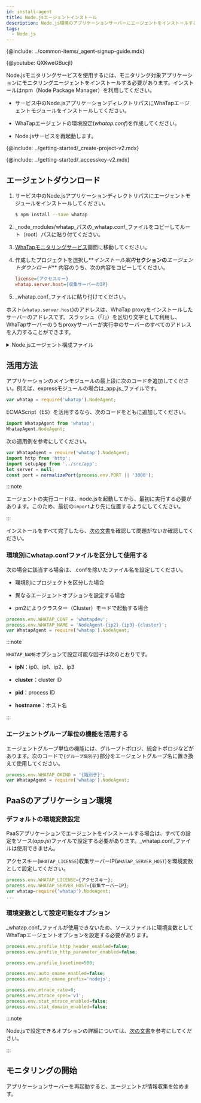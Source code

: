 ```yaml
---
id: install-agent
title: Node.jsエージェントインストール
description: Node.js環境のアプリケーションサーバーにエージェントをインストールする方法を提供します。
tags:
  - Node.js
---
```



{@include: ../common-items/_agent-signup-guide.mdx}

{@youtube: QXKweGBucjI}

Node.jsモニタリングサービスを使用するには、モニタリング対象アプリケーションにモニタリングエージェントをインストールする必要があります。インストールはnpm（Node Package Manager）を利用してください。

-   サービス中のNode.jsアプリケーションディレクトリパスにWhaTapエージェントモジュールをインストールしてください。

-   WhaTapエージェントの環境設定(_whatap.conf_)を作成してください。

-   Node.jsサービスを再起動します。

{@include: ../getting-started/_create-project-v2.mdx}

{@include: ../getting-started/_accesskey-v2.mdx}

## エージェントダウンロード

1.  サービス中のNode.jsアプリケーションディレクトリパスにエージェントモジュールをインストールしてください。

    ```bash
    $ npm install --save whatap
    ```

2.  _node_modules/whatap_パスの_whatap.conf_ファイルをコピーしてルート（root）パスに貼り付てください。

3.  [WhaTapモニタリングサービス](https://service.whatap.io)画面に移動してください。

4.  作成したプロジェクトを選択し**_インストール案内_**セクションの**_エージェントダウンロード_** 内容のうち、次の内容をコピーしてください。

    ```ini title='예시'
    license={アクセスキー}
    whatap.server.host={収集サーバーのIP}
    ```

5.  _whatap.conf_ファイルに貼り付けてください。

ホスト(`whatap.server.host`)のアドレスは、WhaTap proxyをインストールしたサーバーのアドレスです。スラッシュ（「/」）を区切り文字として利用し、WhaTapサーバーのうちproxyサーバーが実行中のサーバーのすべてのアドレスを入力することができます。

<details>
<summary>Node.jsエージェント構成ファイル</summary>

Node.jsモニタリングサービスを構成する各ファイルの役割は次のとおりです。

-   _whatap.conf_：エージェント設定ファイルのサンプルです。そのファイルをコピーして、アクセスキーを入力してください。

-   _lib_：エージェント、トレーサープログラムです。

-   _README.md_：エージェントのインストールに関する案内文書です。

-   _package.json_：npmモジュール環境構成ファイルです。

-   _index.js_：main export宣言ファイルです。

</details>

## 活用方法

アプリケーションのメインモジュールの最上段に次のコードを追加してください。例えば、expressモジュールの場合は_app.js_ファイルです。

```javascript title='Javascript'
var whatap = require('whatap').NodeAgent;
```

ECMAScript（ES）を活用するなら、次のコードをともに追加してください。

```javascript title='ES'
import WhatapAgent from 'whatap';
WhatapAgent.NodeAgent;
```

次の適用例を参考にしてください。

```javascript
var WhatapAgent = require('whatap').NodeAgent;
import http from 'http';
import setupApp from '../src/app';
let server = null;
const port = normalizePort(process.env.PORT || '3000');
```

:::note

エージェントの実行コードは、node.jsを起動してから、最初に実行する必要があります。このため、最初の`import`より先に位置するようにしてください。

:::

インストールをすべて完了したら、[次の文書](install-check)を確認して問題がないか確認してください。

### 環境別にwhatap.confファイルを区分して使用する

次の場合に該当する場合は、.confを除いたファイル名を設定してください。

-   環境別にプロジェクトを区分した場合

-   異なるエージェントオプションを設定する場合

-   pm2によりクラスター（Cluster）モードで起動する場合

```javascript
process.env.WHATAP_CONF = 'whatapdev';
process.env.WHATAP_NAME = 'NodeAgent-{ip2}-{ip3}-{cluster}';
var WhatapAgent = require('whatap').NodeAgent;
```

:::note

`WHATAP_NAME`オプションで設定可能な因子は次のとおりです。

-   **ipN**：ip0、ip1、ip2、ip3

-   **cluster**：cluster ID

-   **pid**：process ID

-   **hostname**：ホスト名

:::

### エージェントグループ単位の機能を活用する

エージェントグループ単位の機能には、グループトポロジ、統合トポロジなどがあります。次のコードで`{グループ識別子}`部分をエージェントグループ名に置き換えて使用してください。

```javascript
process.env.WHATAP_OKIND = '{識別子}';
var WhatapAgent = require('whatap').NodeAgent;
```

## PaaSのアプリケーション環境

### デフォルトの環境変数設定

PaaSアプリケーションでエージェントをインストールする場合は、すべての設定をソース(_app.js_)ファイルで設定する必要があります。_whatap.conf_ファイルは使用できません。

アクセスキー(`WHATAP_LICENSE`)収集サーバーIP(`WHATAP_SERVER_HOST`)を環境変数として設定してください。

```javascript title='app.js'
process.env.WHATAP_LICENSE={アクセスキー};
process.env.WHATAP_SERVER_HOST={収集サーバーIP};
var whatap=require('whatap').NodeAgent;
...
```

### 環境変数として設定可能なオプション

_whatap.conf_ファイルが使用できないため、ソースファイルに環境変数としてWhaTapエージェントオプションを設定する必要があります。

```javascript title='app.js'
process.env.profile_http_header_enabled=false;
process.env.profile_http_parameter_enabled=false;

process.env.profile_basetime=500;

process.env.auto_oname_enabled=false;
process.env.auto_oname_prefix='nodejs';

process.env.mtrace_rate=0;
process.env.mtrace_spec='v1';
process.env.stat_mtrace_enabled=false;
process.env.stat_domain_enabled=false;
```

:::note

Node.jsで設定できるオプションの詳細については、[次の文書](set-agent)を参考にしてください。

:::

## モニタリングの開始

アプリケーションサーバーを再起動すると、エージェントが情報収集を始めます。
